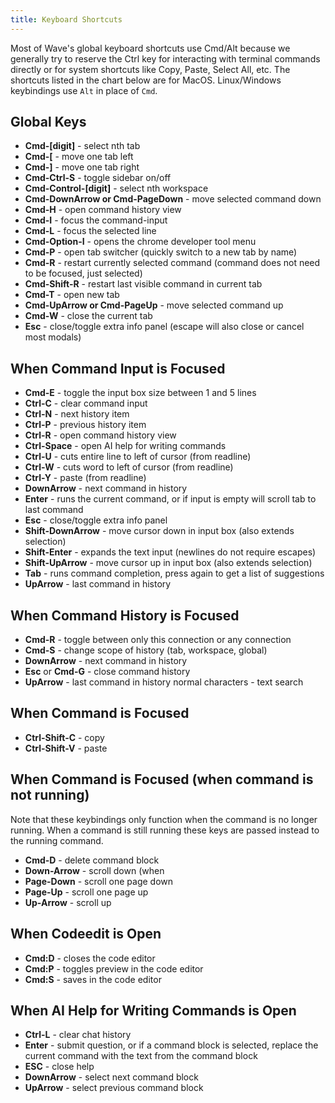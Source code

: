 ```yaml
---
title: Keyboard Shortcuts
---
```


Most of Wave's global keyboard shortcuts use Cmd/Alt because we generally try to reserve the Ctrl key for interacting with terminal commands directly or for system shortcuts like Copy, Paste, Select All, etc.  The shortcuts listed in the chart below are for MacOS.  Linux/Windows keybindings use `Alt` in place of `Cmd`.

## Global Keys

* **Cmd-[digit]** - select nth tab
* **Cmd-[** - move one tab left
* **Cmd-]** - move one tab right
* **Cmd-Ctrl-S** - toggle sidebar on/off
* **Cmd-Control-[digit]** - select nth workspace
* **Cmd-DownArrow or Cmd-PageDown** - move selected command down
* **Cmd-H** - open command history view
* **Cmd-I** - focus the command-input
* **Cmd-L** - focus the selected line
* **Cmd-Option-I** - opens the chrome developer tool menu
* **Cmd-P** - open tab switcher (quickly switch to a new tab by name)
* **Cmd-R** - restart currently selected command (command does not need to be focused, just selected)
* **Cmd-Shift-R** - restart last visible command in current tab
* **Cmd-T** - open new tab
* **Cmd-UpArrow or Cmd-PageUp** - move selected command up
* **Cmd-W** - close the current tab
* **Esc** - close/toggle extra info panel (escape will also close or cancel most modals)

## When Command Input is Focused

* **Cmd-E** - toggle the input box size between 1 and 5 lines
* **Ctrl-C** - clear command input
* **Ctrl-N** - next history item
* **Ctrl-P** - previous history item
* **Ctrl-R** - open command history view
* **Ctrl-Space** - open AI help for writing commands
* **Ctrl-U** - cuts entire line to left of cursor (from readline)
* **Ctrl-W** - cuts word to left of cursor (from readline)
* **Ctrl-Y** - paste (from readline)
* **DownArrow** - next command in history
* **Enter** - runs the current command, or if input is empty will scroll tab to last command
* **Esc** - close/toggle extra info panel
* **Shift-DownArrow** - move cursor down in input box (also extends selection)
* **Shift-Enter** - expands the text input (newlines do not require escapes)
* **Shift-UpArrow** - move cursor up in input box (also extends selection)
* **Tab** - runs command completion, press again to get a list of suggestions
* **UpArrow** - last command in history

## When Command History is Focused 

* **Cmd-R** - toggle between only this connection or any connection
* **Cmd-S** - change scope of history (tab, workspace, global)
* **DownArrow** - next command in history
* **Esc** or **Cmd-G** - close command history
* **UpArrow** - last command in history
normal characters - text search

## When Command is Focused

* **Ctrl-Shift-C** - copy
* **Ctrl-Shift-V** - paste

## When Command is Focused (when command is not running)

Note that these keybindings only function when the command is no longer running.  When a command is still running these keys are passed instead to the running command.

* **Cmd-D** - delete command block
* **Down-Arrow** - scroll down (when
* **Page-Down** - scroll one page down
* **Page-Up** - scroll one page up
* **Up-Arrow** - scroll up

## When Codeedit is Open

* **Cmd:D** - closes the code editor
* **Cmd:P** - toggles preview in the code editor
* **Cmd:S** - saves in the code editor

## When AI Help for Writing Commands is Open

* **Ctrl-L** - clear chat history
* **Enter** - submit question, or if a command block is selected, replace the current command with the text from the command block
* **ESC** - close help
* **DownArrow** - select next command block
* **UpArrow** - select previous command block
